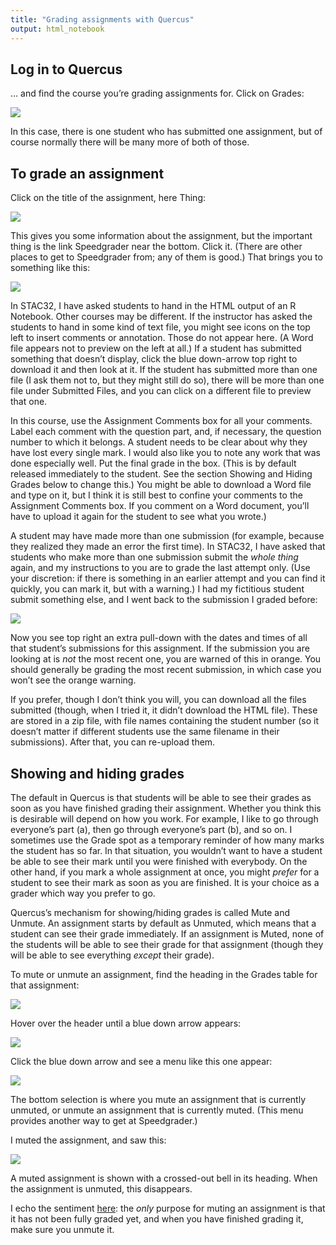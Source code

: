 ```yaml
---
title: "Grading assignments with Quercus"
output: html_notebook
---
```



## Log in to Quercus

... and find the course you're grading assignments for. Click on Grades:

![](Screenshot_2018-07-05_16-09-21.png)

In this case, there is one student who has submitted one assignment, but of course normally there will be many more of both of those.

## To grade an assignment

Click on the title of the assignment, here Thing:

![](Screenshot_2018-07-05_16-11-58.png)

This gives you some information about the assignment, but the important thing is the link Speedgrader near the bottom. Click it. (There are other places to get to Speedgrader from; any of them is good.)
That brings you to something like this:

![](Screenshot_2018-07-05_16-30-52.png)

In STAC32, I have asked students to hand in the HTML output of an R Notebook. Other courses may be different. If the instructor has asked the students to hand in some kind of text file, you might see icons on the top left to insert comments or annotation. Those do not appear here. (A Word file appears not to preview on the left at all.) If a student has submitted something that doesn't display, click the blue down-arrow top right to download it and then look at it. If the student has submitted more than one file (I ask them not to, but they might still do so), there will be more than one file under Submitted Files, and you can click on a different file to preview that one.

In this course, use the Assignment Comments box for all your comments. Label each comment with the question part, and, if necessary, the question number to which it belongs. A student needs to be clear about why they have lost every single mark. I would also like you to note any work that was done especially well. Put the final grade in the box. (This is by default released immediately to the student. See the section Showing and Hiding Grades below to change this.) You might be able to download a Word file and type on it, but I think it is still best to confine your comments to the Assignment Comments box. If you comment on a Word document, you'll have to upload it again for the student to see what you wrote.)

A student may have made more than one submission (for example, because they realized they made an error the first time). In STAC32, I have asked that students who make more than one submission submit the *whole thing* again, and my instructions to you are to grade the last attempt only. (Use your discretion: if there is something in an earlier attempt and you can find it quickly, you can mark it, but with a warning.)
I had my fictitious student submit something else, and I went back to the submission I graded before:

![](Screenshot_2018-07-05_16-51-20.png)

Now you see top right an extra pull-down with the dates and times of all that student's submissions for this assignment. If the submission you are looking at is *not* the most recent one, you are warned of this in orange. You should generally be grading the most recent submission, in which case you won't see the orange warning.

If you prefer, though I don't think you will, you can download all the files submitted (though, when I tried it, it didn't download the HTML file). These are stored in a zip file, with file names containing the student number (so it doesn't matter if different students use the same filename in their submissions). After that, you can re-upload them.

## Showing and hiding grades

The default in Quercus is that students will be able to see their grades as soon as you have finished grading their assignment. Whether you think this is desirable will depend on how you work. For example, I like to go through everyone's part (a), then go through everyone's part (b), and so on. I sometimes use the Grade spot as a temporary reminder of how many marks the student has so far. In that situation, you wouldn't want to have a student be able to see their mark until you were finished with everybody. On the other hand, if you mark a whole assignment at once, you might *prefer* for a student to see their mark as soon as you are finished. It is your choice as a grader which way you prefer to go.

Quercus's mechanism for showing/hiding grades is called Mute and Unmute. An assignment starts by default as Unmuted, which means that a student can see their grade immediately. If an assignment is Muted, none of the students will be able to see their grade for that assignment (though they will be able to see everything *except* their grade).

To mute or unmute an assignment, find the heading in the Grades table for that assignment:

![](Screenshot_2018-08-10_12-59-09.png)

Hover over the header until a blue down arrow appears:

![](Screenshot_2018-08-10_13-07-52.png)

Click the blue down arrow and see a menu like this one appear:

![](Screenshot_2018-08-10_13-10-27.png)

The bottom selection is where you mute an assignment that is currently unmuted, or unmute an assignment that is currently muted. (This menu provides another way to get at Speedgrader.)

I muted the assignment, and saw this:

![](Screenshot_2018-08-10_13-14-18.png)

A muted assignment is shown with a crossed-out bell in its heading. When the assignment is unmuted, this disappears.

I echo the sentiment [here](https://community.canvaslms.com/docs/DOC-12961-4152724339): the *only* purpose for muting an assignment is that it has not been fully graded yet, and when you have finished grading it, make sure you unmute it.